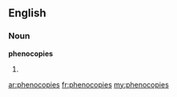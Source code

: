 ==English==

===Noun===
'''phenocopies'''

# {{plural of|phenocopy}}

[[ar:phenocopies]]
[[fr:phenocopies]]
[[my:phenocopies]]